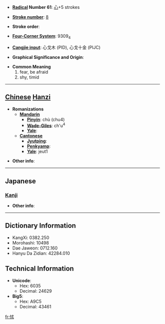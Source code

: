 * '''[[Wiktionary:Chinese radical index| Radical]] Number 61''': [[Wiktionary:Chinese radical index 心|心]]+5 strokes

* '''[[Wiktionary:Chinese total strokes index|Stroke number]]''': [[Wiktionary:Chinese total strokes index 8|8]]

* '''Stroke order''': 

* '''[[Wiktionary:Chinese four corner index|Four-Corner System]]''': 9309<sub>4</sub>

* '''[[Wiktionary:Chinese Cangjie index|Cangjie input]]''': 心戈木 (PID), 心戈十金 (PIJC)

* '''Graphical Significance and Origin''': 

* '''Common Meaning'''
*#fear, be afraid
*# shy, timid


----

== [[Chinese]] [[Hanzi]] ==

* '''Romanizations'''
** '''[[Mandarin]]'''
*** '''[[Pinyin]]''': chù (chu4)
*** '''[[Wade-Giles]]''': ch'u<sup>4</sup>
*** '''[[Yale]]''': 
** '''[[Cantonese]]'''
*** '''[[Jyutping]]''':
*** '''[[Penkyamp]]''': 
*** '''[[Yale]]''': jeut1

* '''Other info''': 

----

==Japanese==
===[[Kanji]]===
{{kanji|on readings=[[じゅつ]] (jutsu), [[ちゅつ]] (chutsu), [[しゅつ]] (shutsu), [[しゅち]] (shuchi)
|kun readings=[[おそれる]] (osoreru)
}}

* '''Other info''':  

----

== Dictionary Information ==

* KangXi: 0382.250
* Morohashi: 10498
* Dae Jaweon: 0712.160
* Hanyu Da Zidian: 42284.010

== Technical Information ==

* '''Unicode''':
** Hex: 6035
** Decimal: 24629
* '''Big5''':
** Hex: A9C5
** Decimal: 43461

[[fr:怵]]